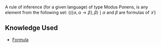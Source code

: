 A rule of inference (for a given language) of type Modus Ponens, is any element from the following set: <math display="block">\{(\{\alpha, \alpha \rightarrow \beta\}, \beta) \mid \alpha \text { and } \beta \text { are formulas of } \mathcal{L}\}</math>

== Knowledge Used ==

* [[Formula]]
{{Knowledge Metadata|Deductions|Definition}}